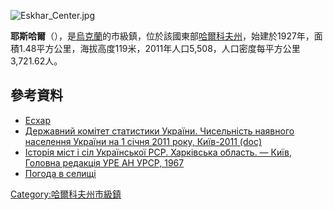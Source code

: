 {{no footnotes|time=2015-09-16T01:01:47+00:00}}
[[Image:Eskhar_Center.jpg|right]]
{{coord|49|47|51|N|36|35|27|E|scale:30000_region:UA|display=title}}

'''耶斯哈爾'''（{{lang-uk|Есхар}}），是[[烏克蘭|烏克蘭]]的市級鎮，位於該國東部[[哈爾科夫州|哈爾科夫州]]，始建於1927年，面積1.48平方公里，海拔高度119米，2011年人口5,508，人口密度每平方公里3,721.62人。

==參考資料==
*[http://w1.c1.rada.gov.ua/pls/z7502/A005?rdat1=02.04.2012&rf7571=34139 Есхар]{{dead link|date=2018年4月 |bot=InternetArchiveBot |fix-attempted=yes }}
*[https://web.archive.org/web/20121010205321/http://stat6.stat.lviv.ua/PXWEB2007/ukr/publ/2011/chnas.zip Державний комітет статистики України. Чисельність наявного населення України на 1 січня 2011 року, Київ-2011 (doc)]
* [https://web.archive.org/web/20100713205237/http://www.igsu.org.ua/Harkovskja.obl/CZuguevskij.rajon/Qshar.html Історія міст і сіл Української РСР. Харківська область. — Київ, Головна редакція УРЕ АН УРСР, 1967]
* [http://weather.in.ua/ua/har'kovskaja/7542 Погода в селищі] {{Wayback|url=http://weather.in.ua/ua/har%27kovskaja/7542 |date=20160323030420 }}

{{DEFAULTSORT:Есхар}}
[[Category:哈爾科夫州市級鎮|Category:哈爾科夫州市級鎮]]


{{Kharkiv-geo-stub}}